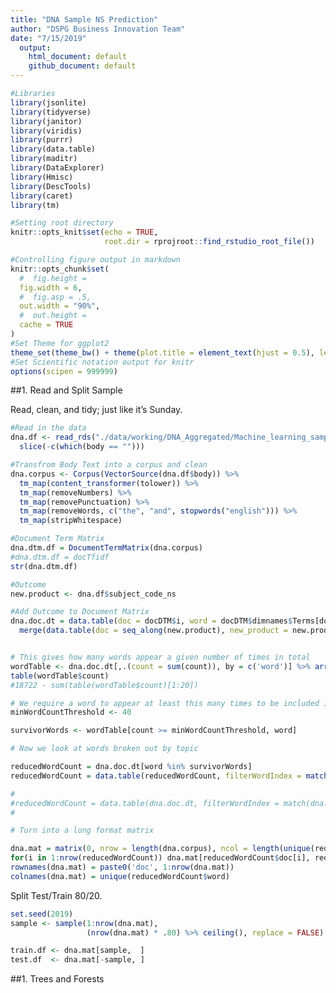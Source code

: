 ```yaml
---
title: "DNA Sample NS Prediction"
author: "DSPG Business Innovation Team"
date: "7/15/2019"
  output:
    html_document: default
    github_document: default
---
```

  
```r
#Libraries
library(jsonlite)
library(tidyverse)
library(janitor)
library(viridis)
library(purrr)
library(data.table)
library(maditr)
library(DataExplorer)
library(Hmisc)
library(DescTools)
library(caret)
library(tm)

#Setting root directory
knitr::opts_knit$set(echo = TRUE,
                     root.dir = rprojroot::find_rstudio_root_file())

#Controlling figure output in markdown
knitr::opts_chunk$set(
  #  fig.height =   
  fig.width = 6,
  #  fig.asp = .5,
  out.width = "90%",
  #  out.height = 
  cache = TRUE
)
#Set Theme for ggplot2
theme_set(theme_bw() + theme(plot.title = element_text(hjust = 0.5), legend.position = "bottom"))
#Set Scientific notation output for knitr
options(scipen = 999999)
```

##1. Read and Split Sample


Read, clean, and tidy; just like it's Sunday.  

```r
#Read in the data
dna.df <- read_rds("./data/working/DNA_Aggregated/Machine_learning_sample/7_15_19_sample_data.RDS") %>%
  slice(-c(which(body == "")))

#Transfrom Body Text into a corpus and clean
dna.corpus <- Corpus(VectorSource(dna.df$body)) %>%
  tm_map(content_transformer(tolower)) %>%
  tm_map(removeNumbers) %>%
  tm_map(removePunctuation) %>%
  tm_map(removeWords, c("the", "and", stopwords("english"))) %>%
  tm_map(stripWhitespace)

#Document Term Matrix
dna.dtm.df = DocumentTermMatrix(dna.corpus)
#dna.dtm.df = docTfidf
str(dna.dtm.df)

#Outcome
new.product <- dna.df$subject_code_ns

#Add Outcome to Document Matrix
dna.doc.dt = data.table(doc = docDTM$i, word = docDTM$dimnames$Terms[docDTM$j], count = docDTM$v) %>%
  merge(data.table(doc = seq_along(new.product), new_product = new.product))


# This gives how many words appear a given number of times in total
wordTable <- dna.doc.dt[,.(count = sum(count)), by = c('word')] %>% arrange(-count) %>% data.table
table(wordTable$count)
#18722 - sum(table(wordTable$count)[1:20])

# We require a word to appear at least this many times to be included in the analysis
minWordCountThreshold <- 40

survivorWords <- wordTable[count >= minWordCountThreshold, word]

# Now we look at words broken out by topic

reducedWordCount = dna.doc.dt[word %in% survivorWords]
reducedWordCount = data.table(reducedWordCount, filterWordIndex = match(reducedWordCount$word, unique(reducedWordCount$word)))

#
#reducedWordCount = data.table(dna.doc.dt, filterWordIndex = match(dna.doc.dt$word, unique(dna.doc.dt$word)))
#

# Turn into a long format matrix

dna.mat = matrix(0, nrow = length(dna.corpus), ncol = length(unique(reducedWordCount$word)))
for(i in 1:nrow(reducedWordCount)) dna.mat[reducedWordCount$doc[i], reducedWordCount$filterWordIndex[i]] = reducedWordCount$count[i]
rownames(dna.mat) = paste0('doc', 1:nrow(dna.mat))
colnames(dna.mat) = unique(reducedWordCount$word)
```


Split Test/Train 80/20.  

```r
set.seed(2019)
sample <- sample(1:nrow(dna.mat), 
                 (nrow(dna.mat) * .80) %>% ceiling(), replace = FALSE)

train.df <- dna.mat[sample,  ]
test.df  <- dna.mat[-sample, ]
```

##1. Trees and Forests

```r


```
